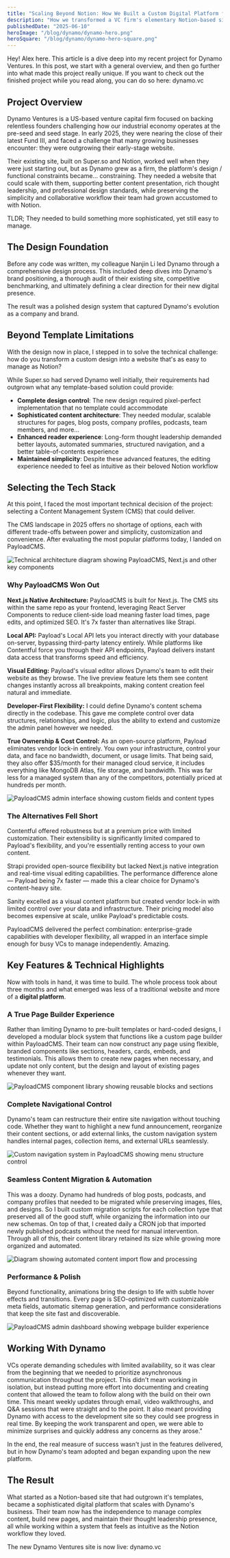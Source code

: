 ```yaml
---
title: "Scaling Beyond Notion: How We Built a Custom Digital Platform for Dynamo Ventures"
description: "How we transformed a VC firm's elementary Notion-based site into a sophisticated digital platform using PayloadCMS and Next.js, empowering their team with enterprise-grade content management that feels as simple as Notion."
publishedDate: "2025-06-10"
heroImage: "/blog/dynamo/dynamo-hero.png"
heroSquare: "/blog/dynamo/dynamo-hero-square.png"
---
```


Hey! Alex here. This article is a dive deep into my recent project for Dynamo Ventures. In this post, we start with a general overview, and then go further into what made this project really unique. If you want to check out the finished project while you read along, you can do so here: <Link href="https://dynamo.vc/" target="_blank" rel="noopener noreferrer">dynamo.vc</Link>

## Project Overview

Dynamo Ventures is a US-based venture capital firm focused on backing relentless founders challenging how our industrial economy operates at the pre-seed and seed stage. In early 2025, they were nearing the close of their latest <Link href="https://dynamo.vc/insights-and-news/dynamo-ventures-closes-54m-fund-iii-unlocks-liquidity-for-early-lps-with-top-decile-returns" target="_blank" rel="noopener noreferrer">Fund III</Link>, and faced a challenge that many growing businesses encounter: they were outgrowing their early-stage website.

Their existing site, built on <Link href="https://super.so/" target="_blank" rel="noopener noreferrer">Super.so</Link> and <Link href="https://www.notion.com/" target="_blank" rel="noopener noreferrer">Notion</Link>, worked well when they were just starting out, but as Dynamo grew as a firm, the platform's design / functional constraints became... constraining. They needed a website that could scale with them, supporting better content presentation, rich thought leadership, and professional design standards, while preserving the simplicity and collaborative workflow their team had grown accustomed to with Notion.

TLDR; They needed to build something more sophisticated, yet still easy to manage.

## The Design Foundation

Before any code was written, my colleague <Link href="https://www.linkedin.com/in/nanjinli/" target="_blank" rel="noopener noreferrer">Nanjin Li</Link> led Dynamo through a comprehensive design process. This included deep dives into Dynamo's brand positioning, a thorough audit of their existing site, competitive benchmarking, and ultimately defining a clear direction for their new digital presence.

The result was a polished design system that captured Dynamo's evolution as a company and brand.

<ImageWithCaption
  width={1000}
  height={1000}
  src="/blog/dynamo/dynamo-design.png"
  alt="Design mockups and style guide for Dynamo's new website"
  imgClassName="rounded-lg"
  className="hidden md:block"
  caption="Collection of visual elements from the Design Sprint, not the finished product!"
/>
<ImageWithCaption
  width={1000}
  height={1000}
  src="/blog/dynamo/dynamo-design-mobile.png"
  alt="Design mockups and style guide for Dynamo's new website"
  imgClassName="rounded-lg"
  className="block md:hidden"
  caption="Collection of visual elements from the Design Sprint, not the finished product!"
/>

## Beyond Template Limitations

With the design now in place, I stepped in to solve the technical challenge: how do you transform a custom design into a website that's as easy to manage as Notion?

While Super.so had served Dynamo well initially, their requirements had outgrown what any template-based solution could provide:

- **Complete design control**: The new design required pixel-perfect implementation that no template could accommodate
- **Sophisticated content architecture**: They needed modular, scalable structures for pages, blog posts, company profiles, podcasts, team members, and more...
- **Enhanced reader experience**: Long-form thought leadership demanded better layouts, automated summaries, structured navigation, and a better table-of-contents experience
- **Maintained simplicity**: Despite these advanced features, the editing experience needed to feel as intuitive as their beloved Notion workflow

## Selecting the Tech Stack

At this point, I faced the most important technical decision of the project: selecting a Content Management System (CMS) that could deliver.

The CMS landscape in 2025 offers no shortage of options, each with different trade-offs between power and simplicity, customization and convenience. After evaluating the most popular platforms today, I landed on <Link href="https://payloadcms.com/" target="_blank" rel="noopener noreferrer">PayloadCMS</Link>.

<Image
  width={1000}
  height={600}
  src="/blog/dynamo/dynamo-tech.png"
  alt="Technical architecture diagram showing PayloadCMS, Next.js and other key components"
  className="rounded-lg"
/>

### Why PayloadCMS Won Out

**Next.js Native Architecture:** PayloadCMS is built for <Link href="https://nextjs.org/" target="_blank" rel="noopener noreferrer">Next.js</Link>. The CMS sits within the same repo as your frontend, leveraging React Server Components to reduce client-side load meaning faster load times, page edits, and optimized SEO. It's 7x faster than alternatives like Strapi.

**Local API:** Payload's Local API lets you interact directly with your database on-server, bypassing third-party latency entirely. While platforms like Contentful force you through their API endpoints, Payload delivers instant data access that transforms speed and efficiency.

**Visual Editing:** Payload's visual editor allows Dynamo's team to edit their website as they browse. The live preview feature lets them see content changes instantly across all breakpoints, making content creation feel natural and immediate.

**Developer-First Flexibility:** I could define Dynamo's content schema directly in the codebase. This gave me complete control over data structures, relationships, and logic, plus the ability to extend and customize the admin panel however we needed.

**True Ownership & Cost Control:** As an open-source platform, Payload eliminates vendor lock-in entirely. You own your infrastructure, control your data, and face no bandwidth, document, or usage limits. That being said, they also offer $35/month for their managed cloud service, it includes everything like MongoDB Atlas, file storage, and bandwidth. This was far less for a managed system than any of the competitors, potentially priced at hundreds per month.

<Image
  width={1000}
  height={700}
  src="/blog/dynamo/dynamo-payload-trans.png"
  alt="PayloadCMS admin interface showing custom fields and content types"
  className="rounded-lg"
/>

### The Alternatives Fell Short

Contentful offered robustness but at a premium price with limited customization. Their extensibility is significantly limited compared to Payload's flexibility, and you're essentially renting access to your own content.

Strapi provided open-source flexibility but lacked Next.js native integration and real-time visual editing capabilities. The performance difference alone — Payload being 7x faster — made this a clear choice for Dynamo's content-heavy site.

Sanity excelled as a visual content platform but created vendor lock-in with limited control over your data and infrastructure. Their pricing model also becomes expensive at scale, unlike Payload's predictable costs.

PayloadCMS delivered the perfect combination: enterprise-grade capabilities with developer flexibility, all wrapped in an interface simple enough for busy VCs to manage independently. Amazing.

## Key Features & Technical Highlights

Now with tools in hand, it was time to build. The whole process took about three months and what emerged was less of a traditional website and more of a **digital platform**.

### A True Page Builder Experience

Rather than limiting Dynamo to pre-built templates or hard-coded designs, I developed a modular block system that functions like a custom page builder within PayloadCMS. Their team can now construct any page using flexible, branded components like sections, headers, cards, embeds, and testimonials. This allows them to create new pages when necessary, and update not only content, but the design and layout of existing pages whenever they want.

<Image
  width={1000}
  height={700}
  src="/blog/dynamo/dynamo-components.png"
  alt="PayloadCMS component library showing reusable blocks and sections"
  className="rounded-lg"
/>

### Complete Navigational Control

Dynamo's team can restructure their entire site navigation without touching code. Whether they want to highlight a new fund announcement, reorganize their content sections, or add external links, the custom navigation system handles internal pages, collection items, and external URLs seamlessly.

<Image
  width={1000}
  height={400}
  src="/blog/dynamo/dynamo-navbar.png"
  alt="Custom navigation system in PayloadCMS showing menu structure control"
  className="rounded-lg"
/>

### Seamless Content Migration & Automation

This was a doozy. Dynamo had hundreds of blog posts, podcasts, and company profiles that needed to be migrated while preserving images, files, and designs. So I built custom migration scripts for each collection type that preserved all of the good stuff, while organizing the information into our new schemas. On top of that, I created daily a CRON job that imported newly published podcasts without the need for manual intervention. Through all of this, their content library retained its size while growing more organized and automated.

<Image
  width={1000}
  height={700}
  src="/blog/dynamo/dynamo-imports.png"
  alt="Diagram showing automated content import flow and processing"
  className="rounded-lg"
/>

### Performance & Polish

Beyond functionality, animations bring the design to life with subtle hover effects and transitions. Every page is SEO-optimized with customizable meta fields, automatic sitemap generation, and performance considerations that keep the site fast and discoverable.

<Image
  width={1000}
  height={700}
  src="/blog/dynamo/dynamo-page-builder.png"
  alt="PayloadCMS admin dashboard showing webpage builder experience"
  className="rounded-lg"
/>

## Working With Dynamo

VCs operate demanding schedules with limited availability, so it was clear from the beginning that we needed to prioritize asynchronous communication throughout the project. This didn't mean working in isolation, but instead putting more effort into documenting and creating content that allowed the team to follow along with the build on their own time. This meant weekly updates through email, video walkthroughs, and Q&A sessions that were straight and to the point. It also meant providing Dynamo with access to the development site so they could see progress in real time. By keeping the work transparent and open, we were able to minimize surprises and quickly address any concerns as they arose."

In the end, the real measure of success wasn't just in the features delivered, but in how Dynamo's team adopted and began expanding upon the new platform.

<Testimonial
  quote="Alex has an ability to wrangle a variety of requirements to deliver an elegant and effective solution on time and on budget with a high level of responsiveness and service."
  author="Santosh Sankar"
  title="Co-Founder & Managing Partner, Dynamo Ventures"
  image="/blog/dynamo/dynamo-santosh.png"
  logo="/blog/dynamo/dynamo-logo.svg"
  logoAlt="Dynamo Ventures logo"
/>

## The Result

What started as a Notion-based site that had outgrown it's templates, became a sophisticated digital platform that scales with Dynamo's  business. Their team now has the independence to manage complex content, build new pages, and maintain their thought leadership presence, all while working within a system that feels as intuitive as the Notion workflow they loved.

The new Dynamo Ventures site is now live: <Link href="https://dynamo.vc/" target="_blank" rel="noopener noreferrer">dynamo.vc</Link>
